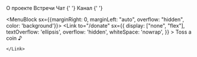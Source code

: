 <!-- @mdx mdx -->


<MenuMain>
  <MenuBlock id="HeaderLogo" /* for control of disapearing main page logo */>
    <Link
      to="/"
      title="So Meta — Такая Мета"
      sx={{
        width: [40, 64],
        mr: [3, 5],
        display: 'flex',
        alignItems: 'center'
      }}
    >
      <SometaLogo logoColor="light"/>
    </Link>
  </MenuBlock>

  <MenuBlock>
    <Link to="/about" sx={{flexShrink: 0}}>О проекте</Link>
  </MenuBlock>

  <MenuBlock>
    <Link to="/meetings" sx={{flexShrink: 0}}>Встречи</Link>
  </MenuBlock>

  <MenuBlock>
    <LinkUI href="https://t.me/metaunity" target="_blank" rel="norefferer noopener" sx={{textDecoration: "none", marginRight: [3]}}>
      <Flex alignItems="flex-start">
        Чат
        {' '}
        <FontAwesomeIcon icon={['fab', 'telegram-plane']} size="xs"/>
      </Flex>
    </LinkUI>
  </MenuBlock>

  <MenuBlock>
    <LinkUI href="https://t.me/metabaza" target="_blank" rel="norefferer noopener" sx={{textDecoration: "none"}}>
      <Flex alignItems="flex-start">
        Канал
        {' '}
        <FontAwesomeIcon icon={['fab', 'telegram-plane']} size="xs"/>
      </Flex>
    </LinkUI>
  </MenuBlock>

  <MenuBlock sx={{marginRight: 0, marginLeft: "auto", overflow: "hidden", color: 'background'}}>
    <Link
      to="/donate"
      sx={{
        display: ["none", "flex"],
        textOverflow: 'ellipsis',
        overflow: 'hidden',
        whiteSpace: 'nowrap',
      }}
    >
      Toss a coin ♪
      
    </Link>
  </MenuBlock>

  <MenuBlock>
    <SocialLinks sx={{ marginLeft: ["auto", 0], color: 'background' }} />
  </MenuBlock>

</MenuMain>
